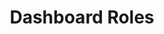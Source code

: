 ---
id: dashboard-roles
title: Dashboard Roles
sidebar_label: Dashboard Roles
slug: /dashboard-roles
---